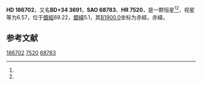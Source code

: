 {{Starbox begin
| name = HD 186702
}}
{{Starbox observe
| epoch = [[J2000.0|J2000.0]]
| constell = {{星座名待查}}<ref name=SIMBAD>{{cite web
 | url=http://simbad.u-strasbg.fr/simbad/sim-id?Ident=HR+7520
 | title=Pulsating variable Star
 | publisher=Centre de Données astronomiques de Strasbourg
 | work=SIMBAD
 | accessdate=2012-07-13
 | archive-date=2016-03-16
 | archive-url=https://web.archive.org/web/20160316080938/http://simbad.u-strasbg.fr/simbad/sim-id?Ident=HR+7520
 | dead-url=no
 }}</ref><ref name=DATA>{{cite web
 | url=http://vizier.u-strasbg.fr/viz-bin/VizieR-5?-out.add=.&-source=5050&-corr=PK=HR&-out.max=9999&HR=7520
 | title=VizieR Detailed Page
 | accessdate=2012-07-13
 | archive-date=2016-03-05
 | archive-url=https://web.archive.org/web/20160305004135/http://vizier.u-strasbg.fr/viz-bin/VizieR-5?-out.add=.&-source=5050&-corr=PK=HR&-out.max=9999&HR=7520
 | dead-url=no
 }}</ref>
| 星官 = 
| ra = {{RA|19|44|38.2}}<ref name=SIMBAD /><ref name=DATA />
| dec = {{DEC|+34|24|50}}<ref name=SIMBAD /><ref name=DATA />
| appmag_v = 6.57<ref name=SIMBAD /><ref name=DATA />
}}
{{Starbox character
| class = M1III<ref name=SIMBAD /><ref name=DATA />
| b-v = <ref name=SIMBAD /><ref name=DATA />
| u-b = <ref name=SIMBAD /><ref name=DATA />
| r-i = <ref name=SIMBAD /><ref name=DATA />
| variable = 
}}
{{Starbox astrometry
| radial_v = 
| prop_mo_ra = 9
| parallax = 
| p_error = 
}}
{{Starbox catalog
| names =BD+34 3691，[[SAO星表|SAO]] 68783，[[HD星表|HD]] 186702，[[HR星表|HR]] 7520}}
{{Starbox reference |Simbad=HR+7520}}
{{Starbox end}}

'''HD 186702'''，又名'''BD+34 3691'''，'''SAO 68783'''、'''HR 7520'''，是一颗恒星<ref name=SIMBAD /><ref name=DATA />，视星等为6.57，位于[[銀道座標系|銀經]]69.22，[[銀道座標系|銀緯]]5.1，其[[B1900.0|B1900.0]]坐标为赤經{{RA|19|40|52.8}}，赤緯{{DEC|+34|5.1|22}}。

== 参考文献 ==
{{reflist}}

{{star-stub}}

[[Category:HD和HDE天體|186702]]
[[Category:HR天體|7520]]
[[Category:SAO天體|68783]]